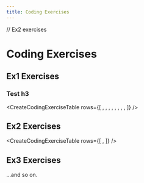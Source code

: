 ```yaml
---
title: Coding Exercises
---
```

// Ex2 exercises


# Coding Exercises

## Ex1 Exercises 
### Test h3
<DisplayInlineExercise title={Ex1a_c.title} video={Ex1a_c.video}><Ex1a /></DisplayInlineExercise>
<DisplayInlineExercise title={Ex1h_c.title} video={Ex1h_c.video}><Ex1h /></DisplayInlineExercise>

<CreateCodingExerciseTable rows={[
    <CreateTableRow title={Ex1a_c.title} video={Ex1a_c.video}><Ex1a /></CreateTableRow>,
    <CreateTableRow title={Ex1b_c.title} video={Ex1b_c.video}><Ex1b /></CreateTableRow>,
    <CreateTableRow title={Ex1c_c.title} video={Ex1c_c.video}><Ex1c /></CreateTableRow>,
    <CreateTableRow title={Ex1d_c.title} video={Ex1d_c.video}><Ex1d /></CreateTableRow>,
    <CreateTableRow title={Ex1e_c.title} video={Ex1e_c.video}><Ex1e /></CreateTableRow>,
    <CreateTableRow title={Ex1f_c.title} video={Ex1f_c.video}><Ex1f /></CreateTableRow>,
    <CreateTableRow title={Ex1g_c.title} video={Ex1g_c.video}><Ex1g /></CreateTableRow>,
    <CreateTableRow title={Ex1h_c.title} video={Ex1h_c.video}><Ex1h /></CreateTableRow>,
]} />

## Ex2 Exercises
<CreateCodingExerciseTable rows={[
    <CreateTableRow title={Ex2a_c.title} video={Ex2a_c.video}><Ex2a /></CreateTableRow>,
]} />

## Ex3 Exercises
...and so on.